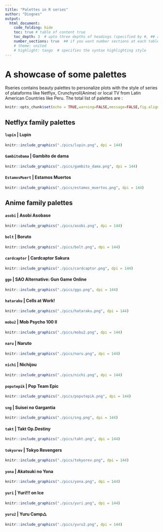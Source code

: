 ```yaml
---
title: "Palettes in R series"
author: "Diognes"
output:
  html_document:
    code_folding: hide
    toc: true # table of content true
    toc_depth: 3  # upto three depths of headings (specified by #, ## and ###)
    number_sections: true  ## if you want number sections at each table header
    # theme: united
    # highlight: tango  # specifies the syntax highlighting style
---
```


# A showcase of some palettes

Rseries contains beauty palettes to personalize plots with the style of series of  plataforms like Netflyx, Crunchyroll(Anime)  or local TV from Latin American Countries like Peru. The total list of palettes are : 

```r
knitr::opts_chunk$set(echo = TRUE,warning=FALSE,message=FALSE,fig.align="center")
```


## Netflyx family palettes 

#### `lupin` | Lupin

```r
knitr::include_graphics("./pics/lupin.png", dpi = 144)
```



#### `GambitoDama` | Gambito de dama

```r
knitr::include_graphics("./pics/gambito_dama.png", dpi = 144)
```


#### `EstamosMuert` | Estamos Muertos

```r
knitr::include_graphics("./pics/estamos_muertos.png", dpi = 144)
```



## Anime family palettes 

#### `asobi` | Asobi Asobase

```r
knitr::include_graphics("./pics/asobi.png", dpi = 144)
```



#### `bolt` | Boruto

```r
knitr::include_graphics("./pics/bolt.png", dpi = 144)
```


#### `cardcaptor` | Cardcaptor Sakura

```r
knitr::include_graphics("./pics/cardcaptor.png", dpi = 144)
```


#### `ggo` | SAO Alternative: Gun Game Online

```r
knitr::include_graphics("./pics/ggo.png", dpi = 144)
```


#### `hataraku` | Cells at Work!

```r
knitr::include_graphics("./pics/hataraku.png", dpi = 144)
```


#### `mobu2` | Mob Psycho 100 II

```r
knitr::include_graphics("./pics/mobu2.png", dpi = 144)
```


#### `naru` | Naruto

```r
knitr::include_graphics("./pics/naru.png", dpi = 144)
```


#### `nichi` | Nichijou

```r
knitr::include_graphics("./pics/nichi.png", dpi = 144)
```


#### `poputepik` | Pop Team Epic

```r
knitr::include_graphics("./pics/poputepik.png", dpi = 144)
```


#### `sng` | Suisei no Gargantia

```r
knitr::include_graphics("./pics/sng.png", dpi = 144)
```


#### `takt` | Takt Op.Destiny

```r
knitr::include_graphics("./pics/takt.png", dpi = 144)
```


#### `tokyorev` | Tokyo Revengers

```r
knitr::include_graphics("./pics/tokyorev.png", dpi = 144)
```


#### `yona` | Akatsuki no Yona

```r
knitr::include_graphics("./pics/yona.png", dpi = 144)
```


#### `yuri` | Yuri!!! on Ice

```r
knitr::include_graphics("./pics/yuri.png", dpi = 144)
```


#### `yuru2` | Yuru Camp△

```r
knitr::include_graphics("./pics/yuru2.png", dpi = 144)
```



